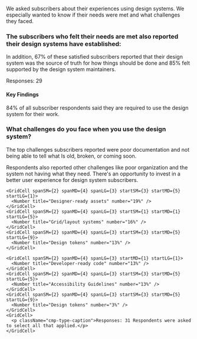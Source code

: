 
<ScreenBlock>
<div id="section-3">
  <SectionHeader number={3} title="Subscribers’ Needs">
    <p>We asked subscribers about their experiences using design systems. We especially wanted to know if their needs were met and what challenges they faced.</p>
  </SectionHeader>

  <Grid className="util-margin-top-1xl">
    <GridCell spanLG={9}>
      <h3>The subscribers who felt their needs are met also reported their design systems have established:</h3>
    </GridCell>
  </Grid>

  <Grid className="util-margin-top-1xl" gapRow="md">
    <GridCell span={2}>
      <Gauge title="Processes for determining what to add, update, or remove" number={86} />
    </GridCell>
    <GridCell span={2} startLG={4}>
      <Gauge title="Onboarding new subscribers and/or contributors" number={83} />
    </GridCell>
    <GridCell span={2} startLG={7}>
      <Gauge title="Support and training" number={75} />
    </GridCell>
    <GridCell span={2} startLG={10}>
      <p>In addition, 67% of these satisfied subscribers reported that their design system was the source of truth for how things should be done and 85% felt supported by the design system maintainers.</p>
    </GridCell>
    <GridCell>
      <p class="cmp-type-caption">Responses: 29</p>
    </GridCell>
  </Grid>

  <div>
    <h4>Key Findings</h4>
    <p>84% of all subscriber respondents said they are required to use the design system for their work.</p>
  </div>

 <Grid className="util-margin-top-1xl">
    <GridCell spanLG={9}>
      <h3>What challenges do you face when you use the design system?</h3>
    </GridCell>
  </Grid>
  
  <Grid className="util-margin-top-1xl" gapRow="md">
    <GridCell span={3}>
      <p>The top challenges subscribers reported were poor documentation and not being able to tell what Is old, broken, or coming soon.</p>
      <p>Respondents also reported other challenges like poor organization and the system not having what they need. There's an opportunity to invest in a better user experience for design system subscribers.</p>
    </GridCell>
    <GridCell span={3} startLG={5}>
      <Gauge title="It's Documented Poorly" number={39} size="large" />
    </GridCell>
    <GridCell span={3} startLG={9}>
      <Gauge title="It's unclear what is old, broken, or&nbsp;coming&nbsp;soon" number={35} size="large" />
    </GridCell>
  </Grid>
  
  <Grid gap="lg" gapColMD="1xl" gapColLG="none" className="util-margin-top-10vh">
    <GridCell spanSM={2} spanMD={4} spanLG={3}>
      <Number title="It doesn’t have what I need" number="26%" />
    </GridCell>
    <GridCell spanSM={2} spanMD={4} spanLG={3} startSM={3} startMD={5} startLG={5}>
      <Number title="Components" number="26%" />
    </GridCell>
    <GridCell spanSM={2} spanMD={4} spanLG={3} startLG={9}>
      <Number title="Component Documentation" number="19%" />
    </GridCell>
    
    <GridCell spanSM={2} spanMD={4} spanLG={3} startSM={3} startMD={5} startLG={1}>
      <Number title="Designer-ready assets" number="19%" />
    </GridCell>
    <GridCell spanSM={2} spanMD={4} spanLG={3} startSM={1} startMD={1} startLG={5}>
      <Number title="Grid/layout systems" number="16%" />
    </GridCell>
    <GridCell spanSM={2} spanMD={4} spanLG={3} startSM={3} startMD={5} startLG={9}>
      <Number title="Design tokens" number="13%" />
    </GridCell>
    
    <GridCell spanSM={2} spanMD={4} spanLG={3} startMD={1} startLG={1}>
      <Number title="Developer-ready code" number="13%" />
    </GridCell>
    <GridCell spanSM={2} spanMD={4} spanLG={3} startSM={3} startMD={5} startLG={5}>
      <Number title="Accessibility Guidelines" number="13%" />
    </GridCell>
    <GridCell spanSM={2} spanMD={4} spanLG={3} startSM={3} startMD={5} startLG={9}>
      <Number title="Design tokens" number="3%" />
    </GridCell>
    <GridCell>
      <p className="cmp-type-caption">Responses: 31 Respondents were asked to select all that applied.</p>
    </GridCell>
  </Grid>

  <RelatedReading
    title="How Much a Design System You Really Need"
    description="For a design system to be effective, you must first understand the problems it solves for its users. Information gathering is the first step to knowing users’ needs."
    image="https://sparkbox.com/uploads/featured_images/a-munhofen_22-03.png"
    href="https://sparkbox.com/foundry/do_i_need_a_whole_design_system_building_a_starter_design_system"
  />
</div>
</ScreenBlock>